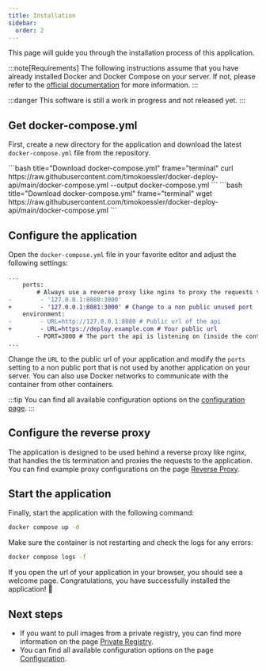 ```yaml
---
title: Installation
sidebar:
  order: 2
---
```


This page will guide you through the installation process of this application.

:::note[Requirements]
The following instructions assume that you have already installed Docker and Docker Compose on your server.
If not, please refer to the <a href="https://docs.docker.com/engine/install/" target="_blank" rel="noopener noreferrer">official documentation</a> for more information.
:::

:::danger
This software is still a work in progress and not released yet.
:::

## Get docker-compose.yml

First, create a new directory for the application and download the latest `docker-compose.yml` file from the repository.

<Tabs>
  <TabItem label="curl">
    ```bash title="Download docker-compose.yml" frame="terminal"
    curl https://raw.githubusercontent.com/timokoessler/docker-deploy-api/main/docker-compose.yml --output docker-compose.yml
    ```
  </TabItem>
  <TabItem label="wget">
    ```bash title="Download docker-compose.yml" frame="terminal"
    wget https://raw.githubusercontent.com/timokoessler/docker-deploy-api/main/docker-compose.yml
    ```  
  </TabItem>
</Tabs>

## Configure the application

Open the `docker-compose.yml` file in your favorite editor and adjust the following settings:

```diff lang="yaml"
...
    ports:
        # Always use a reverse proxy like nginx to proxy the requests to this container
-        - '127.0.0.1:8080:3000'
+        - '127.0.0.1:8081:3000' # Change to a non public unused port
    environment:
-        - URL=http://127.0.0.1:8080 # Public url of the api
+        - URL=https://deploy.example.com # Your public url
        - PORT=3000 # The port the api is listening on (inside the container)
...
```

Change the `URL` to the public url of your application and modify the `ports` setting to a non public port that is not used by another application on your server.
You can also use Docker networks to communicate with the container from other containers.

:::tip
You can find all available configuration options on the [configuration page](/advanced/configuration).
:::

## Configure the reverse proxy

The application is designed to be used behind a reverse proxy like nginx, that handles the tls termination and proxies the requests to the application.
You can find example proxy configurations on the page [Reverse Proxy](/getting-started/reverse-proxy).

## Start the application

Finally, start the application with the following command:
```bash frame="terminal"
docker compose up -d
```

Make sure the container is not restarting and check the logs for any errors:
```bash frame="terminal"
docker compose logs -f
```

If you open the url of your application in your browser, you should see a welcome page.
Congratulations, you have successfully installed the application! 🎉

## Next steps

- If you want to pull images from a private registry, you can find more information on the page [Private Registry](/advanced/private-registry).
- You can find all available configuration options on the page [Configuration](/advanced/configuration).